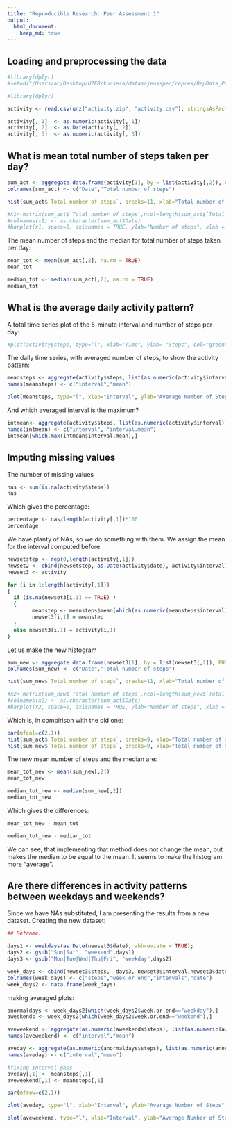 ```yaml
---
title: "Reproducible Research: Peer Assessment 1"
output: 
  html_document:
    keep_md: true
---
```



## Loading and preprocessing the data

```r
#library(dplyr)
#setwd("/Users/ac/Desktop/UZER/kursera/datasajensspec/repres/RepData_PeerAssessment1/")
```

```r
#library(dplyr)

activity <- read.csv(unz("activity.zip", "activity.csv"), stringsAsFactors=FALSE,na.strings="Not Available",header = TRUE, fill = TRUE, sep = ",")

activity[, 1]  <- as.numeric(activity[, 1])
activity[, 2]  <- as.Date(activity[, 2])
activity[, 3]  <- as.numeric(activity[, 3])
```

## What is mean total number of steps taken per day?

```r
sum_act <- aggregate.data.frame(activity[1], by = list(activity[,2]), FUN=sum)
colnames(sum_act) <- c("Date","Total number of steps")

hist(sum_act$`Total number of steps`, breaks=11, xlab="Total number of steps", ylab="counts", main="Histogram of total number of steps taken each day")

#x1<-matrix(sum_act$`Total number of steps`,ncol=length(sum_act$`Total number of steps`),nrow=1)
#colnames(x1) <- as.character(sum_act$Date)
#barplot(x1, space=0, axisnames = TRUE, ylab="Number of steps", xlab = "Following day")
```


The mean number of steps and the median for total number of steps taken per day:

```r
mean_tot <- mean(sum_act[,2], na.rm = TRUE)
mean_tot

median_tot <- median(sum_act[,2], na.rm = TRUE)
median_tot
```


## What is the average daily activity pattern?

A total time series plot of the 5-minute interval and number of steps per day:
```r
#plot(activity$steps, type="l", xlab="Time", ylab= "Steps", col="green" , lwd=1)

```


The daily time series, with averaged number of steps, to show the activity pattern:

```r

meansteps <- aggregate(activity$steps, list(as.numeric(activity$interval)), FUN="mean", na.rm = TRUE)
names(meansteps) <- c("interval","mean")

plot(meansteps, type="l", xlab="Interval", ylab="Average Number of Steps", main="Daily Steps Taken on Average, by Interval", col="green" , lwd=1)
```

And which averaged interval is the maximum?
```r
intmean<- aggregate(activity$steps, list(as.numeric(activity$interval)), data=activity, FUN =mean, na.rm=TRUE)
names(intmean) <- c("interval", "interval.mean")
intmean[which.max(intmean$interval.mean),]

```

## Imputing missing values

The number of missing values
```r
nas <- sum(is.na(activity$steps))
nas
```

Which gives the percentage:
```r
percentage <- nas/length(activity[,1])*100
percentage
```

We have planty of NAs, so we do something with them. We assign the mean for the interval computed before.

```r

newsetstep <- rep(0,length(activity[,1]))
newset2 <- cbind(newsetstep, as.Date(activity$date), activity$interval)
newset3 <- activity

for (i in 1:length(activity[,1]))
{
  if (is.na(newset3[i,1] == TRUE) )
  {
        meanstep <- meansteps$mean[which(as.numeric(meansteps$interval) == as.numeric(newset3[i,3]))]
        newset3[i,1] = meanstep
  }
  else newset3[i,1] = activity[i,1]
}
```

Let us make the new histogram
```r
sum_new <- aggregate.data.frame(newset3[1], by = list(newset3[,2]), FUN=sum, na.rm=TRUE)
colnames(sum_new) <- c("Date","Total number of steps")

hist(sum_new$`Total number of steps`, breaks=11, xlab="Total number of steps", ylab="counts", main="Histogram of total number of steps taken each day")

#x2<-matrix(sum_new$`Total number of steps`,ncol=length(sum_new$`Total number of steps`),nrow=1)
#colnames(x2) <- as.character(sum_act$Date)
#barplot(x2, space=0, axisnames = TRUE, ylab="Number of steps", xlab = "Following day")
```

Which is, in compirison with the old one:

```r

par(mfcol=c(2,1))
hist(sum_act$`Total number of steps`, breaks=9, xlab="Total number of steps", ylab="counts", main="Histogram of total number of steps taken each day with NA")
hist(sum_new$`Total number of steps`, breaks=9, xlab="Total number of steps", ylab="counts", main="Histogram of total number of steps taken each day without NA")
```

The new mean number of steps and the median are:

```r
mean_tot_new <- mean(sum_new[,2])
mean_tot_new

median_tot_new <- median(sum_new[,2])
median_tot_new
```

Which gives the differences:
```r
mean_tot_new - mean_tot

median_tot_new - median_tot
```

We can see, that implementing that method does not change the mean, but makes the median to be equal to the mean. It seems to make the histogram more "average". 

## Are there differences in activity patterns between weekdays and weekends?

Since we have NAs substituted, I am presenting the results from a new dataset. Creating the new dataset:
```r
## Reframe:

days1 <- weekdays(as.Date(newset3$date), abbreviate = TRUE);
days2 <- gsub("Sun|Sat", "weekend",days1)
days3 <- gsub("Mon|Tue|Wed|Thu|Fri", "weekday",days2)

week_days <- cbind(newset3$steps,  days3, newset3$interval,newset3$date)
colnames(week_days) <- c("steps","week or end","intervals","date")
week_days2 <- data.frame(week_days)

```


making averaged plots:
```r

anormaldays <- week_days2[which(week_days2$week.or.end=="weekday"),]
aweekends <- week_days2[which(week_days2$week.or.end=="weekend"),]

aveweekend <- aggregate(as.numeric(aweekends$steps), list(as.numeric(aweekends$intervals)), FUN="mean", na.rm = TRUE)
names(aveweekend) <- c("interval","mean")

aveday <- aggregate(as.numeric(anormaldays$steps), list(as.numeric(anormaldays$intervals)), FUN="mean", na.rm = TRUE)
names(aveday) <- c("interval","mean")

#fixing interval gaps
aveday[,1] <- meansteps[,1]
aveweekend[,1] <- meansteps[,1]
```


```r

par(mfrow=c(2,1)) 

plot(aveday, type="l", xlab="Interval", ylab="Average Number of Steps", main="Daily steps Taken on Average, weekends", col="green" , lwd=1)

plot(aveweekend, type="l", xlab="Interval", ylab="Average Number of Steps", main="Daily steps Taken on Average, weekdays", col="green" , lwd=1)
```

